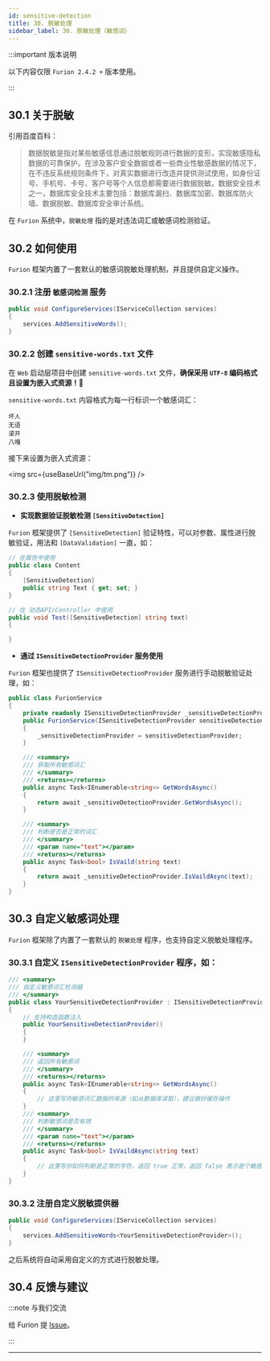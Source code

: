 ```yaml
---
id: sensitive-detection
title: 30. 脱敏处理
sidebar_label: 30. 脱敏处理（敏感词）
---
```


:::important 版本说明

以下内容仅限 `Furion 2.4.2 +` 版本使用。

:::


## 30.1 关于脱敏

引用百度百科：

> 数据脱敏是指对某些敏感信息通过脱敏规则进行数据的变形，实现敏感隐私数据的可靠保护。在涉及客户安全数据或者一些商业性敏感数据的情况下，在不违反系统规则条件下，对真实数据进行改造并提供测试使用，如身份证号、手机号、卡号、客户号等个人信息都需要进行数据脱敏。数据安全技术之一，数据库安全技术主要包括：数据库漏扫、数据库加密、数据库防火墙、数据脱敏、数据库安全审计系统。

在 `Furion` 系统中，`脱敏处理` 指的是对违法词汇或敏感词检测验证。

## 30.2 如何使用

`Furion` 框架内置了一套默认的敏感词脱敏处理机制，并且提供自定义操作。

### 30.2.1 注册 `敏感词检测` 服务

```cs {3}
public void ConfigureServices(IServiceCollection services)
{
    services.AddSensitiveWords();
}
```

### 30.2.2 创建 `sensitive-words.txt` 文件

在 `Web` 启动层项目中创建 `sensitive-words.txt` 文件，**确保采用 `UTF-8` 编码格式且设置为嵌入式资源！**🎃

`sensitive-words.txt` 内容格式为每一行标识一个敏感词汇：

```
坏人
无语
滚开
八嘎
```

接下来设置为嵌入式资源：

<img src={useBaseUrl("img/tm.png")} />

### 30.2.3 使用脱敏检测

- **实现数据验证脱敏检测 `[SensitiveDetection]`**

`Furion` 框架提供了 `[SensitiveDetection]` 验证特性，可以对参数、属性进行脱敏验证，用法和 `[DataValidation]` 一直，如：

```cs {4,9}
// 在属性中使用
public class Content
{
    [SensitiveDetection]
    public string Text { get; set; }
}

// 在 动态API/Controller 中使用
public void Test([SensitiveDetection] string text)
{

}
```

- **通过 `ISensitiveDetectionProvider` 服务使用**

`Furion` 框架也提供了 `ISensitiveDetectionProvider` 服务进行手动脱敏验证处理，如：

```cs {4,15,25}
public class FurionService
{
    private readonly ISensitiveDetectionProvider _sensitiveDetectionProvider;
    public FurionService(ISensitiveDetectionProvider sensitiveDetectionProvider)
    {
        _sensitiveDetectionProvider = sensitiveDetectionProvider;
    }

    /// <summary>
    /// 获取所有敏感词汇
    /// </summary>
    /// <returns></returns>
    public async Task<IEnumerable<string>> GetWordsAsync()
    {
        return await _sensitiveDetectionProvider.GetWordsAsync();
    }

    /// <summary>
    /// 判断是否是正常的词汇
    /// </summary>
    /// <param name="text"></param>
    /// <returns></returns>
    public async Task<bool> IsVaild(string text)
    {
        return await _sensitiveDetectionProvider.IsVaildAsync(text);
    }
}
```

## 30.3 自定义敏感词处理

`Furion` 框架除了内置了一套默认的 `脱敏处理` 程序，也支持自定义脱敏处理程序。

### 30.3.1 自定义 `ISensitiveDetectionProvider` 程序，如：

```cs {4,15,24}
/// <summary>
/// 自定义敏感词汇检测器
/// </summary>
public class YourSensitiveDetectionProvider : ISensitiveDetectionProvider
{
    // 支持构造函数注入
    public YourSensitiveDetectionProvider()
    {
    }

    /// <summary>
    /// 返回所有敏感词
    /// </summary>
    /// <returns></returns>
    public async Task<IEnumerable<string>> GetWordsAsync()
    {
        // 这里写你敏感词汇数据的来源（如从数据库读取），建议做好缓存操作
    }
    /// <summary>
    /// 判断敏感词是否有效
    /// </summary>
    /// <param name="text"></param>
    /// <returns></returns>
    public async Task<bool> IsVaildAsync(string text)
    {
        // 这里写你如何判断是正常的字符，返回 true 正常，返回 false 表示是个敏感词汇
    }
}
```

### 30.3.2 注册自定义脱敏提供器

```cs {3}
public void ConfigureServices(IServiceCollection services)
{
    services.AddSensitiveWords<YourSensitiveDetectionProvider>();
}
```

之后系统将自动采用自定义的方式进行脱敏处理。

## 30.4 反馈与建议

:::note 与我们交流

给 Furion 提 [Issue](https://gitee.com/dotnetchina/Furion/issues/new?issue)。

:::

---
